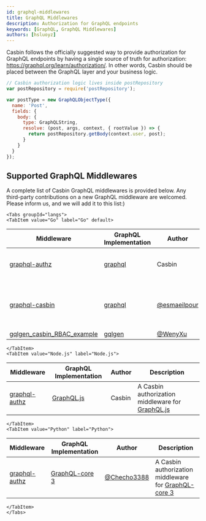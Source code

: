 ```yaml
---
id: graphql-middlewares
title: GraphQL Middlewares
description: Authorization for GraphQL endpoints
keywords: [GraphQL, GraphQL Middlewares]
authors: [hsluoyz]
---
```


Casbin follows the officially suggested way to provide authorization for GraphQL endpoints by having a single source of truth for authorization: <https://graphql.org/learn/authorization/>. In other words, Casbin should be placed between the GraphQL layer and your business logic.

```javascript
// Casbin authorization logic lives inside postRepository
var postRepository = require('postRepository');

var postType = new GraphQLObjectType({
  name: 'Post',
  fields: {
    body: {
      type: GraphQLString,
      resolve: (post, args, context, { rootValue }) => {
        return postRepository.getBody(context.user, post);
      }
    }
  }
});
```

## Supported GraphQL Middlewares

A complete list of Casbin GraphQL middlewares is provided below. Any third-party contributions on a new GraphQL middleware are welcomed. Please inform us, and we will add it to this list:)

```mdx-code-block
<Tabs groupId="langs">
<TabItem value="Go" label="Go" default>
```

| Middleware                                                                         | GraphQL Implementation                           | Author                                         | Description                                            |
|------------------------------------------------------------------------------------|--------------------------------------------------|------------------------------------------------|--------------------------------------------------------|
| [graphql-authz](https://github.com/casbin/graphql-authz)                           | [graphql](https://github.com/graphql-go/graphql) | Casbin                                         | An authorization middleware for graphql-go             |
| [graphql-casbin](https://github.com/esmaeilpour/graphql-casbin)                    | [graphql](https://github.com/graphql-go/graphql) | [@esmaeilpour](https://github.com/esmaeilpour) | An implementation of using Graphql and Casbin together |
| [gqlgen_casbin_RBAC_example](https://github.com/WenyXu/gqlgen_casbin_RBAC_example) | [gqlgen](https://github.com/99designs/gqlgen)    | [@WenyXu](https://github.com/WenyXu)           | (empty)                                                |

```mdx-code-block
</TabItem>
<TabItem value="Node.js" label="Node.js">
```

| Middleware                                                    | GraphQL Implementation                              | Author | Description                                                                               |
|---------------------------------------------------------------|-----------------------------------------------------|--------|-------------------------------------------------------------------------------------------|
| [graphql-authz](https://github.com/node-casbin/graphql-authz) | [GraphQL.js](https://github.com/graphql/graphql-js) | Casbin | A Casbin authorization middleware for [GraphQL.js](https://github.com/graphql/graphql-js) |

```mdx-code-block
</TabItem>
<TabItem value="Python" label="Python">
```

| Middleware                                                   | GraphQL Implementation                                           | Author                                       | Description                                                                                            |
|--------------------------------------------------------------|------------------------------------------------------------------|----------------------------------------------|--------------------------------------------------------------------------------------------------------|
| [graphql-authz](https://github.com/Checho3388/graphql-authz) | [GraphQL-core 3](https://github.com/graphql-python/graphql-core) | [@Checho3388](https://github.com/Checho3388) | A Casbin authorization middleware for [GraphQL-core 3](https://github.com/graphql-python/graphql-core) |

```mdx-code-block
</TabItem>
</Tabs>
```
